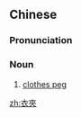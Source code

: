 {{also|衣夹}}
==Chinese==
{{zh-forms|s=衣夹}}

===Pronunciation===
{{zh-pron
|m=yī夹
|c=ji1 gaap3-2
|cat=n
}}

===Noun===
{{zh-noun}}

# [[clothes peg]] {{gloss|an object used to attach wet laundry to a clothesline}}

[[zh:衣夾]]